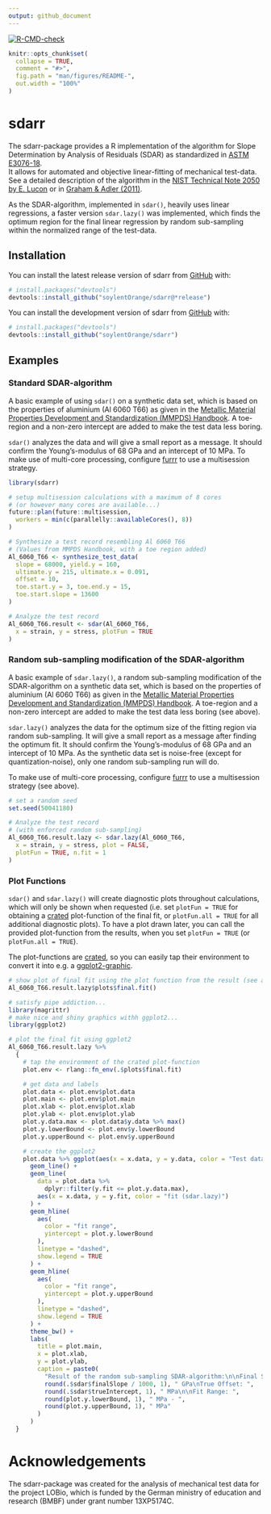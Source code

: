 ```yaml
---
output: github_document
---
```


<!-- badges: start -->
[![R-CMD-check](https://github.com/soylentOrange/sdarr/actions/workflows/R-CMD-check.yaml/badge.svg)](https://github.com/soylentOrange/sdarr/actions/workflows/R-CMD-check.yaml)
<!-- badges: end -->

<!-- README.md is generated from README.Rmd. Please edit that file -->

```r
knitr::opts_chunk$set(
  collapse = TRUE,
  comment = "#>",
  fig.path = "man/figures/README-",
  out.width = "100%"
)
```

# sdarr

The sdarr-package provides a R implementation of the algorithm for Slope Determination by Analysis of Residuals (SDAR) as standardized in [ASTM E3076-18](https://doi.org/10.1520/E3076-18).  
It allows for automated and objective linear-fitting of mechanical test-data. See a detailed description of the algorithm in the [NIST Technical Note 2050 by E. Lucon](https://doi.org/10.6028/NIST.TN.2050) or in [Graham & Adler (2011)](https://doi.org/10.1520/JTE103038).  
  
As the SDAR-algorithm, implemented in `sdar()`, heavily uses linear regressions, a faster version `sdar.lazy()` was implemented, which finds the optimum region for the final linear regression by random sub-sampling within the normalized range of the test-data.
  
## Installation

You can install the latest release version of sdarr from [GitHub](https://github.com/) with:

``` r
# install.packages("devtools")
devtools::install_github("soylentOrange/sdarr@*release")
```

You can install the development version of sdarr from [GitHub](https://github.com/) with:

``` r
# install.packages("devtools")
devtools::install_github("soylentOrange/sdarr")
```

## Examples

### Standard SDAR-algorithm

A basic example of using `sdar()` on a synthetic data set, which is based on the properties of aluminium (Al 6060 T66) as given in the 
[Metallic Material Properties Development and Standardization (MMPDS) Handbook](https://ntrl.ntis.gov/NTRL/dashboard/searchResults/titleDetail/PB2003106632.xhtml).
A toe-region and a non-zero intercept are added to make the test data less boring.  
  
`sdar()` analyzes the data and will give a small report as a message.
It should confirm the Young's-modulus of 68 GPa and an intercept of 10 MPa.
To make use of multi-core processing, configure [furrr](https://furrr.futureverse.org/) to use a multisession strategy.

```r
library(sdarr)

# setup multisession calculations with a maximum of 8 cores
# (or however many cores are available...)
future::plan(future::multisession,
  workers = min(c(parallelly::availableCores(), 8))
)

# Synthesize a test record resembling Al 6060 T66
# (Values from MMPDS Handbook, with a toe region added)
Al_6060_T66 <- synthesize_test_data(
  slope = 68000, yield.y = 160,
  ultimate.y = 215, ultimate.x = 0.091,
  offset = 10,
  toe.start.y = 3, toe.end.y = 15,
  toe.start.slope = 13600
)

# Analyze the test record
Al_6060_T66.result <- sdar(Al_6060_T66,
  x = strain, y = stress, plotFun = TRUE
)
```

### Random sub-sampling modification of the SDAR-algorithm

A basic example of `sdar.lazy()`, a random sub-sampling modification of the SDAR-algorithm on a synthetic data set, which is based on the properties of aluminium (Al 6060 T66) as given in the 
[Metallic Material Properties Development and Standardization (MMPDS) Handbook](https://ntrl.ntis.gov/NTRL/dashboard/searchResults/titleDetail/PB2003106632.xhtml).
A toe-region and a non-zero intercept are added to make the test data less boring (see above).  
  
`sdar.lazy()` analyzes the data for the optimum size of the fitting region via random sub-sampling. It will give a small report as a message after finding the optimum fit.
It should confirm the Young's-modulus of 68 GPa and an intercept of 10 MPa.
As the synthetic data set is noise-free (except for quantization-noise), only one random sub-sampling run will do.

To make use of multi-core processing, configure [furrr](https://furrr.futureverse.org/) to use a multisession strategy (see above).

```r
# set a random seed
set.seed(50041180)

# Analyze the test record
# (with enforced random sub-sampling)
Al_6060_T66.result.lazy <- sdar.lazy(Al_6060_T66,
  x = strain, y = stress, plot = FALSE,
  plotFun = TRUE, n.fit = 1
)
```

### Plot Functions

`sdar()` and `sdar.lazy()` will create diagnostic plots throughout calculations, which will only be shown when requested (i.e. set `plotFun = TRUE` for obtaining a [crated](https://github.com/r-lib/carrier) plot-function of the final fit, or `plotFun.all = TRUE` for all additional diagnostic plots). To have a plot drawn later, you can call the provided plot-function from the results, when you set `plotFun = TRUE` (or `plotFun.all = TRUE`).  

The plot-functions are [crated](https://github.com/r-lib/carrier), so you can easily tap their environment to convert it into e.g. a [ggplot2-graphic](https://ggplot2.tidyverse.org/).

```r
# show plot of final fit using the plot function from the result (see above)
Al_6060_T66.result.lazy$plots$final.fit()
```

```r
# satisfy pipe addiction...
library(magrittr)
# make nice and shiny graphics withh ggplot2...
library(ggplot2)

# plot the final fit using ggplot2
Al_6060_T66.result.lazy %>%
  {
    # tap the environment of the crated plot-function
    plot.env <- rlang::fn_env(.$plots$final.fit)

    # get data and labels
    plot.data <- plot.env$plot.data
    plot.main <- plot.env$plot.main
    plot.xlab <- plot.env$plot.xlab
    plot.ylab <- plot.env$plot.ylab
    plot.y.data.max <- plot.data$y.data %>% max()
    plot.y.lowerBound <- plot.env$y.lowerBound
    plot.y.upperBound <- plot.env$y.upperBound

    # create the ggplot2
    plot.data %>% ggplot(aes(x = x.data, y = y.data, color = "Test data\n(Al 6060 T66)")) +
      geom_line() +
      geom_line(
        data = plot.data %>%
          dplyr::filter(y.fit <= plot.y.data.max),
        aes(x = x.data, y = y.fit, color = "fit (sdar.lazy)")
      ) +
      geom_hline(
        aes(
          color = "fit range",
          yintercept = plot.y.lowerBound
        ),
        linetype = "dashed",
        show.legend = TRUE
      ) +
      geom_hline(
        aes(
          color = "fit range",
          yintercept = plot.y.upperBound
        ),
        linetype = "dashed",
        show.legend = TRUE
      ) +
      theme_bw() +
      labs(
        title = plot.main,
        x = plot.xlab,
        y = plot.ylab,
        caption = paste0(
          "Result of the random sub-sampling SDAR-algorithm:\n\nFinal Slope: ",
          round(.$sdar$finalSlope / 1000, 1), " GPa\nTrue Offset: ",
          round(.$sdar$trueIntercept, 1), " MPa\n\nFit Range: ",
          round(plot.y.lowerBound, 1), " MPa - ",
          round(plot.y.upperBound, 1), " MPa"
        )
      )
  }
```

# Acknowledgements

The sdarr-package was created for the analysis of mechanical test data for the project LOBio, which is funded by the German ministry of education and research (BMBF) under grant number 13XP5174C.
